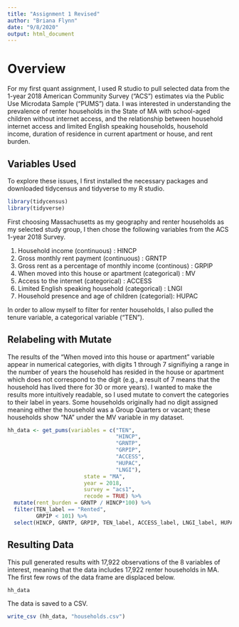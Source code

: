 ---
title: "Assignment 1 Revised"
author: "Briana Flynn"
date: "9/8/2020"
output: html_document
---
# Overview

For my first quant assignment, I used R studio to pull selected data from the 1-year 2018 American Community Survey ("ACS") estimates via the Public Use Microdata Sample ("PUMS") data. I was interested in understanding the prevalence of renter households in the State of MA with school-aged children without internet access, and the relationship between household internet access and limited English speaking households, household income, duration of residence in current apartment or house, and rent burden.  

## Variables Used

To explore these issues, I first installed the necessary packages and downloaded tidycensus and tidyverse to my R studio. 

```{r tidycensus, message=FALSE, warning=FALSE}
library(tidycensus)
library(tidyverse)
```

First choosing Massachusetts as my geography and renter households as my selected study group, I then chose the following variables from the ACS 1-year 2018 Survey.

  1. Household income (continuous) : HINCP
  2. Gross monthly rent payment (continuous) : GRNTP
  3. Gross rent as a percentage of monthly income (continous) : GRPIP
  4. When moved into this house or apartment (categorical) : MV
  5. Access to the internet (categorical) : ACCESS
  6. Limited English speaking household (categorical) : LNGI
  7. Household presence and age of children (categorial): HUPAC

In order to allow myself to filter for renter households, I also pulled the tenure variable, a categorical variable ("TEN").

## Relabeling with Mutate

The results of the "When moved into this house or apartment" variable appear in numerical categories, with digits 1 through 7 signifiying a range in the number of years the household has resided in the house or apartment which does not correspond to the digit (e.g., a result of 7 means that the household has lived there for 30 or more years). I wanted to make the results more intuitively readable, so I used mutate to convert the categories to their label in years. Some households originally had no digit assigned meaning either the household was a Group Quarters or vacant; these households show "NA" under the MV variable in my dataset. 

```{r load household-level data, results = 'hide'}
hh_data <- get_pums(variables = c("TEN", 
                                  "HINCP",
                                  "GRNTP",
                                  "GRPIP", 
                                  "ACCESS",
                                  "HUPAC",
                                  "LNGI"),
                        state = "MA",
                        year = 2018, 
                        survey = "acs1",
                        recode = TRUE) %>%
  mutate(rent_burden = GRNTP / HINCP*100) %>%
  filter(TEN_label == "Rented",
         GRPIP < 101) %>%
  select(HINCP, GRNTP, GRPIP, TEN_label, ACCESS_label, LNGI_label, HUPAC_label, rent_burden)

```

## Resulting Data

This pull generated results with 17,922 observations of the 8 variables of interest, meaning that the data includes 17,922 renter households in MA. The first few rows of the data frame are displaced below. 

```{r load household-level data display}
hh_data
```

The data is saved to a CSV. 

```{r save dataframes as csv}
write_csv (hh_data, "households.csv")
```
